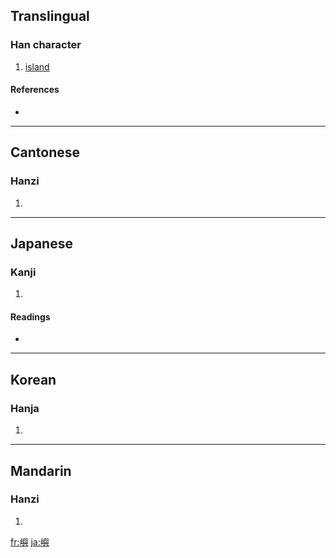 {{also|屿}}
==Translingual==

===Han character===
{{Han char|rn=46|rad=山|as=14|sn=17|four=2778<sub>1</sub>|canj=山竹X金 (UHXC)}}

# [[island]]

====References====
* {{Han ref|kx=0321.250|dkj=08561|hdz=10800.210|uh=5DBC|ud=23996|bh=C0AC|bd=49324}}

----

==Cantonese==

===Hanzi===
{{yue-hanzi|jyut=|y=jeui6, yu4}}

# {{defn|Cantonese}}

----

==Japanese==

===Kanji===
{{ja-kanji|grade=|rs=山14}}

# {{defn|Japanese}}

====Readings====
* {{ja-readings|on=[[しょ]] (sho)|kun=[[しま]] (shima)}}

----

==Korean==

===Hanja===
{{ko-hanja|hangeul=서|rv=seo|mr=sŏ}}

# {{defn|Korean}}

----

==Mandarin==

===Hanzi===
{{cmn-hanzi|sim=屿|pin=[[yǔ]] ([[yu3]])|wg=yü<sup>3</sup>}}

# {{defn|Mandarin}}

[[fr:嶼]]
[[ja:嶼]]
